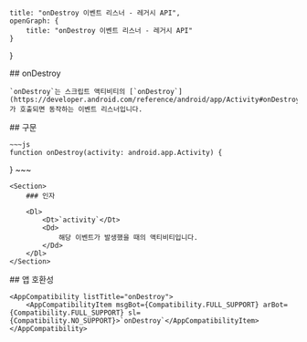 
    title: "onDestroy 이벤트 리스너 - 레거시 API",
    openGraph: {
        title: "onDestroy 이벤트 리스너 - 레거시 API"
    }
}

<Section>
    ## onDestroy

    `onDestroy`는 스크립트 액티비티의 [`onDestroy`](https://developer.android.com/reference/android/app/Activity#onDestroy())가 호출되면 동작하는 이벤트 리스너입니다.
</Section>
<Section>
    ## 구문

    ~~~js
    function onDestroy(activity: android.app.Activity) {

}
    ~~~

    <Section>
        ### 인자

        <Dl>
            <Dt>`activity`</Dt>
            <Dd>
                해당 이벤트가 발생했을 때의 액티비티입니다.
            </Dd>
        </Dl>
    </Section>
</Section>
<Section>
    ## 앱 호환성

    <AppCompatibility listTitle="onDestroy">
        <AppCompatibilityItem msgBot={Compatibility.FULL_SUPPORT} arBot={Compatibility.FULL_SUPPORT} sl={Compatibility.NO_SUPPORT}>`onDestroy`</AppCompatibilityItem>
    </AppCompatibility>
</Section>